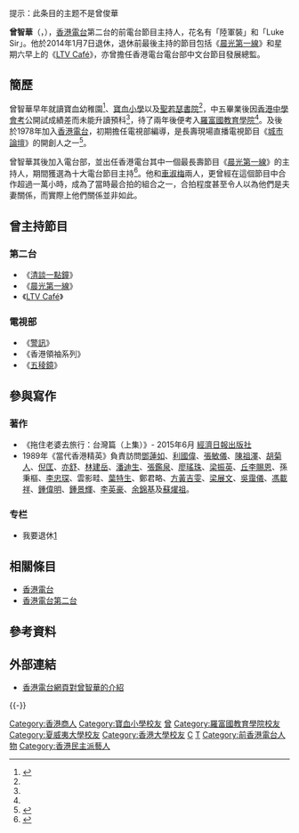 {{BLPsources|time=2021-04-25T06:16:44+00:00}}
提示：此条目的主题不是曾俊華{{藝人
| 姓名 = 曾智華
| 類型 = 節目主持
| 英文名= Luke
| 暱稱 = 陸軍裝、Luke Sir
| 出生日期 = {{birth_date_and_age|1954|01|08}}
| 出生地點 = {{flag|British Hong Kong|1954}}
| 職業 = [[DJ|DJ]]<br/>節目發展總監
| 出道日期 = 
| 活躍年代 = 1978年至今
| 相關團體 = 
| 代表作品 = 
}}

'''曾智華'''（{{lang-en|Luke Tsang Chee-wah}}，{{bd|1954年|1月8日|catIdx=T曾}}），[[香港電台|香港電台]]第二台的前電台節目主持人，花名有「陸軍裝」和「Luke Sir」。他於2014年1月7日退休，退休前最後主持的節目包括《[[晨光第一線|晨光第一線]]》和星期六早上的《[[LTV_Cafe'|LTV Café]]》，亦曾擔任香港電台電台部中文台節目發展總監。

==簡歷==
曾智華早年就讀寶血幼稚園<ref name="【原來天使在身邊】曾智華：將「多口」變成事業">{{cite web |url=https://www.lifeichiban.org/%E3%80%90%E5%8E%9F%E4%BE%86%E5%A4%A9%E4%BD%BF%E5%9C%A8%E8%BA%AB%E9%82%8A%E3%80%91%E6%9B%BE%E6%99%BA%E8%8F%AF%EF%BC%9A%E5%B0%87%E3%80%8C%E5%A4%9A%E5%8F%A3%E3%80%8D%E8%AE%8A%E6%88%90%E4%BA%8B%E6%A5%AD/ |title=【原來天使在身邊】曾智華：將「多口」變成事業 |last= |first= |date=2018-04-12 |website= |publisher=活一番助人自助資源平台 |access-date=2021-10-24 |quote= |archive-date=2021-10-26 |archive-url=https://web.archive.org/web/20211026190958/https://www.lifeichiban.org/%e3%80%90%e5%8e%9f%e4%be%86%e5%a4%a9%e4%bd%bf%e5%9c%a8%e8%ba%ab%e9%82%8a%e3%80%91%e6%9b%be%e6%99%ba%e8%8f%af%ef%bc%9a%e5%b0%87%e3%80%8c%e5%a4%9a%e5%8f%a3%e3%80%8d%e8%ae%8a%e6%88%90%e4%ba%8b%e6%a5%ad/ |dead-url=no }}</ref>、[[寶血小學|寶血小學]]以及[[聖若瑟書院|聖若瑟書院]]<ref name="【原來天使在身邊】曾智華：將「多口」變成事業" />，中五畢業後因[[香港中學會考|香港中學會考]]公開試成績差而未能升讀預科<ref name="【原來天使在身邊】曾智華：將「多口」變成事業" />，待了兩年後便考入[[羅富國教育學院|羅富國教育學院]]<ref name="【原來天使在身邊】曾智華：將「多口」變成事業" />。及後於1978年加入[[香港電台|香港電台]]，初期擔任電視部編導，是長壽現場直播電視節目《[[城市論壇|城市論壇]]》的開創人之一<ref>{{cite news|title=Mr Luke Tsang Chi-wah 曾智華先生|url=http://www.hkedcity.net/article/sbe2/support-TsangChiWah/|newspaper=香港教育城有限公司|deadurl=yes|archiveurl=https://web.archive.org/web/20140221184504/http://www.hkedcity.net/article/sbe2/support-TsangChiWah/|archivedate=2014-02-21}}</ref>。

曾智華其後加入電台部，並出任香港電台其中一個最長壽節目《[[晨光第一線|晨光第一線]]》的主持人，期間獲選為十大電台節目主持<ref>{{Cite web |url=http://www.ied.edu.hk/20a/book/20th_Abook.pdf |title=二十周年紀念特刊 香港教育學院 |access-date=2017-04-19 |archive-date=2016-03-09 |archive-url=https://web.archive.org/web/20160309111737/http://www.ied.edu.hk/20a/book/20th_Abook.pdf |dead-url=no }}</ref>。他和[[車淑梅|車淑梅]]兩人，更曾經在這個節目中合作超過一萬小時，成為了當時最合拍的組合之一，合拍程度甚至令人以為他們是夫妻關係，而實際上他們關係並非如此。

==曾主持節目==
===第二台===
*《[[清談一點鐘|清談一點鐘]]》
*《[[晨光第一線|晨光第一線]]》
*《[[LTV_Cafe'|LTV Café]]》

===電視部===
*《[[警訊|警訊]]》
*《香港領袖系列》
*《[[五稜鏡_(電視節目)|五稜鏡]]》

==參與寫作==
===著作===
* 《拖住老婆去旅行：台灣篇（上集）》- 2015年6月 [[香港經濟日報|經濟日報出版社]]
* 1989年《當代香港精英》負責訪問[[鄧蓮如|鄧蓮如]]、[[利國偉|利國偉]]、[[張敏儀|張敏儀]]、[[陳祖澤|陳祖澤]]、[[胡菊人|胡菊人]]、[[倪匡|倪匡]]、[[亦舒|亦舒]]、[[林建岳|林建岳]]、[[潘迪生|潘迪生]]、[[張鑑泉|張鑑泉]]、[[廖瑤珠|廖瑤珠]]、[[梁振英|梁振英]]、[[丘李賜恩|丘李賜恩]]、孫秉樞、[[李忠琛|李忠琛]]、雲影畦、[[葉特生|葉特生]]、鄭君略、[[方黃吉雯|方黃吉雯]]、[[梁展文|梁展文]]、[[吳靄儀|吳靄儀]]、[[馮載祥|馮載祥]]、[[鍾偉明|鍾偉明]]、[[鍾景輝|鍾景輝]]、[[李英豪|李英豪]]、[[余錦基|余錦基]]及[[蘇燿祖|蘇燿祖]]。

===专栏===
*我要退休[https://web.archive.org/web/20160921210235/http://column.etnet.com.cn/column-list-EtnetcolB284]

==相關條目==
* [[香港電台|香港電台]]
* [[香港電台第二台|香港電台第二台]]

==參考資料==
{{Reflist}}

==外部連結==
*[http://programme.rthk.hk/channel/presenters/profiles.php?c=radio2&m=djprofiles&a=showdj&djid=56 香港電台網頁對曾智華的介紹] {{Wayback|url=http://programme.rthk.hk/channel/presenters/profiles.php?c=radio2&m=djprofiles&a=showdj&djid=56 |date=20160305151455 }}

{{-}}
{{香港電台唱片騎師}}

[[Category:香港商人|Category:香港商人]]
[[Category:寶血小學校友|Category:寶血小學校友]]
[[Category:聖若瑟書院校友|曾]]
[[Category:羅富國教育學院校友|Category:羅富國教育學院校友]]
[[Category:夏威夷大學校友|Category:夏威夷大學校友]]
[[Category:香港大學校友|Category:香港大學校友]]
[[Category:曾姓|C]]
[[Category:香港新教徒|T]]
[[Category:前香港電台人物|Category:前香港電台人物]]
[[Category:香港民主派藝人|Category:香港民主派藝人]]